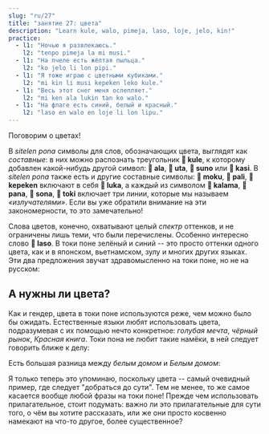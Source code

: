 ```yaml
---
slug: "ru/27"
title: "занятие 27: цвета"
description: "Learn kule, walo, pimeja, laso, loje, jelo, kin!"
practice:
  - l1: "Ночью я развлекаюсь."
    l2: "tenpo pimeja la mi musi."
  - l1: "На пчеле есть жёлтая пыльца."
    l2: "ko jelo li lon pipi."
  - l1: "Я тоже играю с цветными кубиками."
    l2: "mi kin li musi kepeken leko kule."
  - l1: "Весь этот снег меня ослепляет."
    l2: "mi ken ala lukin tan ko walo."
  - l1: "На флаге есть синий, белый и красный."
    l2: "laso en walo en loje li lon lipu."
---
```



Поговорим о цветах!

<List>
  <Word sl="kule" m="цвет, разновидность; цветной" />
  <Word sl="walo" m="белый, бледный" />
  <Word sl="pimeja" m="чёрный, тёмный" />
  <Word sl="loje" m="красный, малиновый" />
  <Word sl="jelo" m="жёлтый" />
  <Word sl="laso" m="зелёный, сине-зелёный, синий" />
</List>

В *sitelen pona* символы для слов, обозначающих цвета, выглядят как *составные*: в них можно распознать треугольник **󱤞 kule**, к которому добавлен какой-нибудь другой символ: **󱤂 ala**, **󱥰 uta**, **󱥤 suno** или **󱤗 kasi**. В *sitelen pona* также есть и другие составные символы: **󱤶 moku**, **󱥉 pali**, **󱤙 kepeken** включают в себя **󱤭 luka**, а каждый из символом **󱤕 kalama**, **󱥌 pana**, **󱥡 sona**, **󱥬 toki** включает три линии, которые мы называем *«излучателями»*. Если вы уже обратили внимание на эти закономерности, то это замечательно!

Слова цветов, конечно, охватывают целый *спектр* оттенков, и не ограничены лишь теми, что были перечислены. Особенно интересно слово **󱤣 laso**. В токи поне зелёный и синий -- это просто оттенки одного цвета, как и в японском, вьетнамском, зулу и многих других языках. Эти два предложения звучат здравомысленно на токи поне, но не на русском:

<List>
  <Word sl="kin" m="также, тоже" />
  <Sentence sl="sewi li laso." m="Небо синее." />
  <Sentence sl="kasi kin li laso." m="Трава тоже зелёная." />
</List>

## А нужны ли цвета?

Как и гендер, цвета в токи поне используются реже, чем можно было бы ожидать. Естественные языки любят использовать цвета, подразумевая с их помощью нечто конкретное: *голубая мечта*, *чёрный рынок*, *Красная книга*. Токи пона не любит такие намёки, в ней следует говорить ближе к делу:

<List>
  <Sentence sl="tenpo pimeja" m="тёмное время (напр. ночь)" />
  <Sentence sl="tenpo ike" m="чёрный день (= плохие времена)" />
</List>

Есть большая разница между *белым домом* и *Белым домом*:

<List>
  <Sentence sl="tomo walo" m="белый дом" />
  <Sentence sl="tomo ni la jan li lawa e ma Mewika." m="Белый дом" />
</List>

Я только теперь это упоминаю, поскольку цвета -- самый очевидный пример, где следует "добраться до сути". Тем не менее, то же самое касается вообще любой фразы на токи поне! Прежде чем использовать прилагательное, стоит подумать: важно ли это прилагательные для сути того, о чём вы хотите рассказать, или же они просто косвенно намекают на что-то другое, более существенное?

<Practice exercises={frontmatter.practice} />
